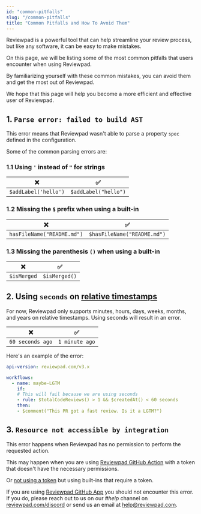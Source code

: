 ```yaml
---
id: "common-pitfalls"
slug: "/common-pitfalls"
title: "Common Pitfalls and How To Avoid Them"
---
```


Reviewpad is a powerful tool that can help streamline your review process, but like any software, it can be easy to make mistakes.

On this page, we will be listing some of the most common pitfalls that users encounter when using Reviewpad.

By familiarizing yourself with these common mistakes, you can avoid them and get the most out of Reviewpad.

We hope that this page will help you become a more efficient and effective user of Reviewpad.

## 1. `Parse error: failed to build AST`

This error means that Reviewpad wasn't able to parse a property `spec` defined in the configuration.

Some of the common parsing errors are:

### 1.1 Using `'` instead of `"` for strings

| :x:                  | :white_check_mark:    |
| -------------------- | --------------------- |
| `$addLabel('hello')` |  `$addLabel("hello")` |

### 1.2 Missing the `$` prefix when using a built-in

| :x:                        | :white_check_mark:          |
| -------------------------- | --------------------------- |
| `hasFileName("README.md")` | `$hasFileName("README.md")` |

### 1.3 Missing the parenthesis `()` when using a built-in

| :x:         | :white_check_mark:   |
| ----------- | -------------------- |
| `$isMerged` | `$isMerged()`        |

## 2. Using `seconds` on [relative timestamps](/use-cases/timestamps/#relative-timestamps)

For now, Reviewpad only supports minutes, hours, days, weeks, months, and years on relative timestamps. Using seconds will result in an error.

| :x:                  | :white_check_mark:  |
| -------------------- | ------------------- |
| `60 seconds ago`     | `1 minute ago`      |

Here's an example of the error:

```yml
api-version: reviewpad.com/v3.x

workflows:
  - name: maybe-LGTM
    if:
    # This will fail because we are using seconds
    - rule: $totalCodeReviews() > 1 && $createdAt() < 60 seconds
    then:
    - $comment("This PR got a fast review. Is it a LGTM?")
```

## 3. `Resource not accessible by integration`

This error happens when Reviewpad has no permission to perform the requested action.

This may happen when you are using [Reviewpad GitHub Action](/getting-started/installation-action-tokenized) with a token that doesn't have the necessary permissions.

Or [not using a token](https://docs.reviewpad.com/getting-started/installation-action) but using built-ins that require a token.

If you are using [Reviewpad GitHub App](/getting-started/installation) you should not encounter this error. If you do, please reach out to us on our *#help* channel on [reviewpad.com/discord](https://discord.com/invite/J4tJj3wfgF) or send us an email at [help@reviewpad.com](mailto:help@reviewpad.com).
